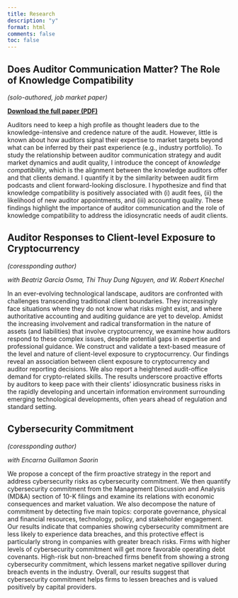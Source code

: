 ```yaml
---
title: Research
description: "y"
format: html
comments: false
toc: false
---
```



## Does Auditor Communication Matter? The Role of Knowledge Compatibility {#knowlegde-compatibility}
*(solo-authored, job market paper)* 

**[Download the full paper (PDF)](../research/Knowledge_compatibility_HHN.pdf){download="Knowledge_compatibility_HHN.pdf"}**

Auditors need to keep a high profile as thought leaders due to the knowledge-intensive and credence nature of the audit. However, little is known about how auditors signal their expertise to market targets beyond what can be inferred by their past experience (e.g., industry portfolio). To study the relationship between auditor communication strategy and audit market dynamics and audit quality, I introduce the concept of *knowledge compatibility*, which is the alignment between the knowledge auditors offer and that clients demand. I quantify it by the similarity between audit firm podcasts and client forward-looking disclosure. I hypothesize and find that knowledge compatibility is positively associated with (i) audit fees, (ii) the likelihood of new auditor appointments, and (iii) accounting quality. These findings highlight the importance of auditor communication and the role of knowledge compatibility to address the idiosyncratic needs of audit clients. 

## Auditor Responses to Client-level Exposure to Cryptocurrency {#crypto-audit} 
*(coressponding author)* 

*with Beatriz García Osma, Thi Thuy Dung Nguyen, and W. Robert Knechel* 

In an ever-evolving technological landscape, auditors are confronted with challenges transcending traditional client boundaries. They increasingly face situations where they do not know what risks might exist, and where authoritative accounting and auditing guidance are yet to develop. Amidst the increasing involvement and radical transformation in the nature of assets (and liabilities) that involve cryptocurrency, we examine how auditors respond to these complex issues, despite potential gaps in expertise and professional guidance. We construct and validate a text-based measure of the level and nature of client-level exposure to cryptocurrency. Our findings reveal an association between client exposure to cryptocurrency and auditor reporting decisions. We also report a heightened audit-office demand for crypto-related skills. The results underscore proactive efforts by auditors to keep pace with their clients’ idiosyncratic business risks in the rapidly developing and uncertain information environment surrounding emerging technological developments, often years ahead of regulation and standard setting.

## Cybersecurity Commitment {#cyber-commit} 
*(coressponding author)* 

*with Encarna Guillamon Saorin*

We propose a concept of the firm proactive strategy in the report and address cybersecurity risks as cybersecurity commitment. We then quantify cybersecurity commitment from the Management Discussion and Analysis (MD\&A) section of 10-K filings and examine its relations with economic consequences and market valuation. We also decompose the nature of commitment by detecting five main topics: corporate governance, physical and financial resources, technology, policy, and stakeholder engagement. Our results indicate that companies showing cybersecurity commitment are less likely to experience data breaches, and this protective effect is particularly strong in companies with greater breach risks. Firms with higher levels of cybersecurity commitment will get more favorable operating debt covenants. High-risk but non-breached firms benefit from showing a strong cybersecurity commitment, which lessens market negative spillover during breach events in the industry. Overall, our results suggest that cybersecurity commitment helps firms to lessen breaches and is valued positively by capital providers.  
